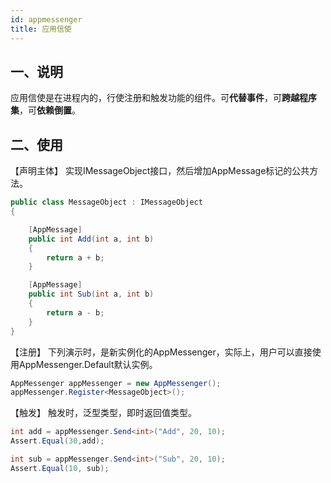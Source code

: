 ```yaml
---
id: appmessenger
title: 应用信使
---
```


## 一、说明
应用信使是在进程内的，行使注册和触发功能的组件。可**代替事件**，可**跨越程序集**，可**依赖倒置**。

## 二、使用


【声明主体】
实现IMessageObject接口，然后增加AppMessage标记的公共方法。
```csharp
public class MessageObject : IMessageObject
{

    [AppMessage]
    public int Add(int a, int b)
    {
        return a + b;
    }

    [AppMessage]
    public int Sub(int a, int b)
    {
        return a - b;
    }
}

```
【注册】
下列演示时，是新实例化的AppMessenger，实际上，用户可以直接使用AppMessenger.Default默认实例。
```csharp
AppMessenger appMessenger = new AppMessenger();
appMessenger.Register<MessageObject>();
```
【触发】
触发时，泛型类型，即时返回值类型。
```csharp
int add = appMessenger.Send<int>("Add", 20, 10);
Assert.Equal(30,add);

int sub = appMessenger.Send<int>("Sub", 20, 10);
Assert.Equal(10, sub);
```
